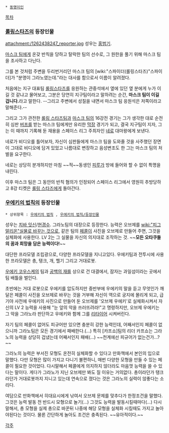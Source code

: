  * [[동명이인]]

[[목차]]

=== [[롤링스타즈]]의 등장인물 ===
attachment:/1262438247_reporter.jpg
성우는 [[홍범기]].

[[마스크 팀]]에게 온갖 반칙을 당하고 탈락한 팀의 선수로, 그 원한을 풀기 위해 마스크 팀을 조사하고 다닌다.

그를 본 것처럼 주변을 두리번거리던 마스크 팀의 [wiki:"스파이더(롤링스타즈)"스파이더]가 "분명이 그라노였는데."라는 대사를 함으로서 이름이 알려졌다.

처음에는 지구 대표팀 [[롤링스타즈]]를 응원하는 관중석에서 옆에 있던 옆 분에게 누가 이길 것 같냐고 물어보고, 그분은 당연히 지구팀이라고 말하려는 순간, '''마스크 팀이 이길 겁니다.'''라고 말한다. --그리고 주변에서 성질을 내면서 마스크 팀 응원석은 저쪽이라고 말해준다.--

그리고 그가 관전한 [[롤링 스타즈]]팀과 [[마스크 팀]]의 16강전 경기는 그가 생각한 대로 순전히 심판 [[버프]]를 받는 마스크 팀에게만 유리한 [[막장]] 경기가 되고, 결국 지구팀이 지자, 그는 이 때까지 기록해 둔 재용을 스페이스 리그 주최자인 [[네로]] 대마왕에게 보낸다.

네로가 비디오를 틀어보자, 자신이 심판들에게 마스크 팀을 도와줄 것을 사주했던 장면이 그대로 비디오에 담겨 있었고 나름대로 변장하고 음성변조도 한 그는 마스크 팀의 처벌을 요구한다.

네로는 상당히 분개하지만 마침 ~~적~~동생인 [[피루]]가 방에 들어와 할 수 없이 특명을 내린다.

이후 마스크 팀은 그 동안의 반칙 혐의가 인정되어 스페이스 리그에서 영원히 추방당하고 8강 티켓은 [[롤링 스타즈]]에게 돌아간다.

=== [[우에키의 법칙]]의 등장인물 ===
 * 상위항목 : [[우에키의 법칙]] , [[우에키의 법칙/등장인물]]

성우는 [[치바 잇신]]/[[현경수]].
그라노팀의 대장으로 등장한다.
능력은 오브제를 [[wiki:"피그말리온"실물로 바꾸는 것]]으로, 같은 팀의 [[페콜]]이 사진을 오브제로 만들어 주면, 그것을 실체화에 사용한다. LV 2는 그 실물을 자신의 의지대로 조작하는 것. ~~'''모든 오타쿠들의 꿈과 희망을 담은 능력이다!'''~~

대단한 프라모델 조립광으로, 다양한 프라모델을 지니고있다. 우에키팀과 전투시에 사용한 프라모델은 총, 탱크, 개, 헬기 그리고 거대로봇.

[[우에키 코우스케]]의 팀과 [[공백의 재]]를 상으로 건 대결에서, 잠자는 과일섬이라는 곳에서 팀 배틀을 벌인다.

초반에는 거대 로봇으로 우에키를 압도하지만 중반부에 우에키의 말을 듣고 무엇인가 깨달은 페콜이 사진을 오브제로 바꾸는 것을 거부해 자신이 역으로 궁지에 몰리게 되고, 급기야 사전에 우에키의 사진으로 만들어 둔 오브제를 '오브제 우에키'로 실체화시켜서 자신의 LV 2 능력을 사용해 "눈 앞의 악을 쓰러뜨려라!"고 명령하지만, 오브제 우에키는 그 악을 그라노라 판단하고 우에키와 함께 그를 [[리타이어]] 시켜버린다.

자기 팀의 페콜이 없어도 피규어만 있으면 충분히 강한 능력인데, 어째서인지 페콜이 없으니까 그라노팀은 모든 경기에서 패배한다.(...) 특히 [카프쇼]팀의 리더 카프쇼는 그라노의 능력을 상당히 겁냈는데 어째서인지 패배(...) ~~천계에선 피규어가 없는건가...?~~

그라노의 능력은 부서진 모형도 온전히 실체화할 수 있다고 만화책에서 본인의 입으로 말했다. 다만 모형은 많이 가지고 다니기 불편하니, 매번 다양한 모형을 만들 수 있는 페콜이 필요한 것이었다. 다시말해서 페콜에게 의지하지 않더라도 마음껏 능력을 쓸 수 있다는 말이다. 게다가 그라노가 지닌 오브제만 봐도 질 이유는 거의없다. 총이라던가 탱크라던가 거대로봇까지 지니고 있는데 연속으로 졌다는 것은 그라노의 실력이 않좋다는 소리다.

여담으로 만화책에서 히대요시에게 낚여서 오브제 문제를 맞추다가 한정조건을 말했다. 그것은 능력 발동 전 반드시 모형으로 놀기(...) 그것도 능력을 발동시킬때마다(...) 다시말해서, 총 모형을 실제 총으로 바꾼뒤 나중에 해당 모형을 실체화 시킬때도 가지고 놀아야된다는 것이다. 물론 간단하게 놀아도 조건은 충족된다. ~~유아적이다.~~

[[각주]]
